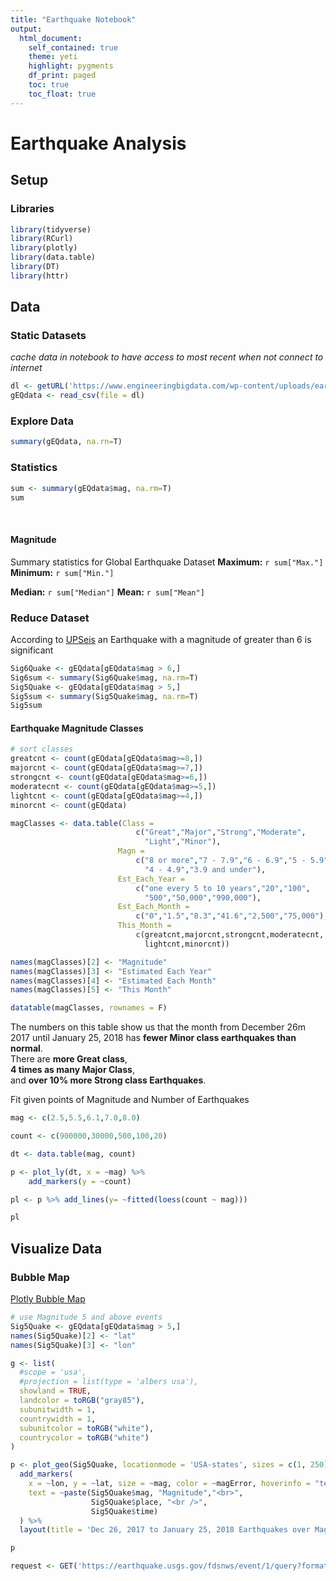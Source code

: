 ```yaml
---
title: "Earthquake Notebook"
output:
  html_document:
    self_contained: true
    theme: yeti
    highlight: pygments
    df_print: paged
    toc: true
    toc_float: true
---
```



# Earthquake Analysis

## Setup

### Libraries

```r
library(tidyverse)
library(RCurl)
library(plotly)
library(data.table)
library(DT)
library(httr)
```
## Data

### Static Datasets
 *cache data in notebook to have access to most recent when not connect to internet*
```r
dl <- getURL('https://www.engineeringbigdata.com/wp-content/uploads/earthquake_all.csv')
gEQdata <- read_csv(file = dl)
```

### Explore Data

```r
summary(gEQdata, na.rn=T)
```
### Statistics
```r
sum <- summary(gEQdata$mag, na.rm=T)
sum
```

<br>

#### Magnitude  

Summary statistics for Global Earthquake Dataset
**Maximum:** `r sum["Max."]` **Minimum:** `r sum["Min."]`

**Median:** `r sum["Median"]` **Mean:** `r sum["Mean"]` 

### Reduce Dataset

According to [UPSeis](http://www.geo.mtu.edu/UPSeis/magnitude.html) an Earthquake with a magnitude of greater than 6 is significant

```r
Sig6Quake <- gEQdata[gEQdata$mag > 6,]
Sig6sum <- summary(Sig6Quake$mag, na.rm=T)
Sig5Quake <- gEQdata[gEQdata$mag > 5,]
Sig5sum <- summary(Sig5Quake$mag, na.rm=T)
Sig5sum
```

#### Earthquake Magnitude Classes

```r
# sort classes
greatcnt <- count(gEQdata[gEQdata$mag>=8,])
majorcnt <- count(gEQdata[gEQdata$mag>=7,])
strongcnt <- count(gEQdata[gEQdata$mag>=6,])
moderatecnt <- count(gEQdata[gEQdata$mag>=5,])
lightcnt <- count(gEQdata[gEQdata$mag>=4,])
minorcnt <- count(gEQdata)
```


```r
magClasses <- data.table(Class = 
                            c("Great","Major","Strong","Moderate",
                              "Light","Minor"),
                        Magn = 
                            c("8 or more","7 - 7.9","6 - 6.9","5 - 5.9",
                              "4 - 4.9","3.9 and under"),
                        Est_Each_Year =
                            c("one every 5 to 10 years","20","100",
                              "500","50,000","990,000"),
                        Est_Each_Month =
                            c("0","1.5","8.3","41.6","2,500","75,000"),
                        This_Month =
                            c(greatcnt,majorcnt,strongcnt,moderatecnt,
                              lightcnt,minorcnt))

names(magClasses)[2] <- "Magnitude"
names(magClasses)[3] <- "Estimated Each Year"
names(magClasses)[4] <- "Estimated Each Month"
names(magClasses)[5] <- "This Month"

datatable(magClasses, rownames = F)
```
 The numbers on this table show us that the month from December 26m 2017 until January 25, 2018 has **fewer Minor class earthquakes than normal**. <br>
There are **more Great class**, <br>
**4 times as many Major Class**, <br>
and **over 10% more Strong class Earthquakes**. <br>

Fit given points of Magnitude and Number of Earthquakes
```r

mag <- c(2.5,5.5,6.1,7.0,8.0)

count <- c(900000,30000,500,100,20)

dt <- data.table(mag, count)

p <- plot_ly(dt, x = ~mag) %>% 
    add_markers(y = ~count)

pl <- p %>% add_lines(y= ~fitted(loess(count ~ mag)))

pl
```



## Visualize Data  

### Bubble Map  

[Plotly Bubble Map](https://plot.ly/r/bubble-maps/)

```r
# use Magnitude 5 and above events
Sig5Quake <- gEQdata[gEQdata$mag > 5,]
names(Sig5Quake)[2] <- "lat"
names(Sig5Quake)[3] <- "lon"

g <- list(
  #scope = 'usa',
  #projection = list(type = 'albers usa'),
  showland = TRUE,
  landcolor = toRGB("gray85"),
  subunitwidth = 1,
  countrywidth = 1,
  subunitcolor = toRGB("white"),
  countrycolor = toRGB("white")
)

p <- plot_geo(Sig5Quake, locationmode = 'USA-states', sizes = c(1, 250)) %>%
  add_markers(
    x = ~lon, y = ~lat, size = ~mag, color = ~magError, hoverinfo = "text",
    text = ~paste(Sig5Quake$mag, "Magnitude","<br>",
                  Sig5Quake$place, "<br />",
                  Sig5Quake$time)
  ) %>%
  layout(title = 'Dec 26, 2017 to January 25, 2018 Earthquakes over Magnitude 5', geo = g)

p
```

```r
request <- GET('https://earthquake.usgs.gov/fdsnws/event/1/query?format=csv&starttime=2014-01-01&endtime=2014-01-02&minmagnitude=5')
```


